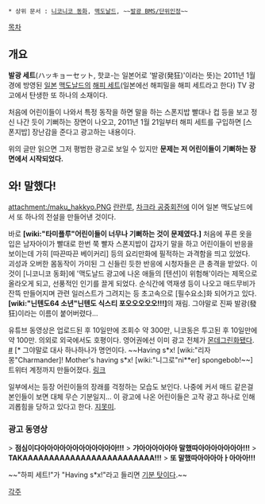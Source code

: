  * 상위 문서 : [[니코니코 동화]], [[맥도날드]], ~~[[발광 BMS/단위인정]]~~

[[목차]]
== 개요 ==
'''발광 세트'''(ハッキョーセット, 핫쿄-는 일본어로 '발광(発狂)'이라는 뜻)는 2011년 1월경에 방영된 [[일본]] [[맥도날드]]의 [[맥도날드/해피밀|해피 세트]](일본에선 해피밀을 해피 세트라고 한다) TV 광고에서 탄생한 또 하나의 소재이다.

처음에 어린이들이 나와서 특정 동작을 하면 말을 하는 스폰지밥 빨대나 컵 등을 보고 정신 나간 듯이 기뻐하는 장면이 나오고, 2011년 1월 21일부터 해피 세트를 구입하면 [스폰지밥] 장난감을 준다고 광고하는 내용이다.

위의 글만 읽으면 그저 평범한 광고로 보일 수 있지만 '''문제는 저 어린이들이 기뻐하는 장면에서 시작되었다.'''

== 와! 말했다! ==
attachment:/maku_hakkyo.PNG
[[란란루]], [[차크라 공중회전]]에 이어 일본 맥도날드에서 또 하나의 전설을 만들어낸 것이다.

바로 '''[wiki:"타미플루"어린이들이 너무나 기뻐하는 것이 문제였다.]''' 처음에 푸른 옷을 입은 남자아이가 빨대로 한번 쭉 빨자 스폰지밥이 갑자기 말을 하고 어린이들이 반응을 보이는데 가히 [따끈따끈 베이커리] 등의 요리만화에 필적하는 과격함을 띄고 있었다. 괴성과 오버한 몸동작이 가미된 그 신들린 듯한 반응에 시청자들은 큰 충격을 받았다. 이것이 [니코니코 동화]에 '맥도날드 광고에 나온 애들의 [텐션]이 위험해'이라는 제목으로 올라오게 되고, 선풍적인 인기를 끌게 되었다. 순식간에 역재생 등이 나오고 매드무비가 잔뜩 만들어지며 관련 일러스트가 그려지는 등 초고속으로 [필수요소]화 되어가고 있다. '''[wiki:"닌텐도64 소년"닌텐도 식스티 포오오오오오!!!]'''의 재림. 그야말로 진짜 발광(發狂)이라는 이름이 붙어버렸다...

유튜브 동영상은 업로드된 후 10일만에 조회수 약 300만, 니코동은 투고된 후 10일만에 약 100만. 의외로 외국에서도 호평이다. 영어권에선 이미 광고 전체가 [[몬데그린]]화됐다. [http://www.youtube.com/watch?v=uQx1lp46jvo #] [* 그야말로 대사 하나하나가 명언이다. ~~Having s*x! [wiki:"리자몽"Charmander]! Mother's having s*x! [wiki:"니그로"ni**er] spongebob!~~] 트위터 계정까지 만들어졌다. [http://twitter.com/_syabetter 링크]

일부에서는 등장 어린이들의 장래를 걱정하는 모습도 보인다. 나중에 커서 매드 같은걸 본인들이 보면 대체 무슨 기분일지... 이 광고에 나온 어린이들은 고작 광고 하나로 인해 괴롭힘을 당하고 있다고 한다. [[지못미]].
=== 광고 동영상 ===
{{{#!html
<iframe width="420" height="315" src="http://www.youtube.com/embed/ytHUb9U6i7I?rel=0" frameborder="0" allowfullscreen></iframe>
}}}

> '''점심이다아아아아아아아아아아아아!!!'''
> '''갸아아아아아아 말했따아아아아아아아!!!'''
> '''TAKAAAAAAAAAAAAAAAAAAAAAAAAA!!!'''
> '''또 말했따아아아아ㅏ아아아!!!'''

~~"하피 세트!"가 "Having s*x!"라고 들리면 [[기분 탓]]이다.~~

[[각주]]

